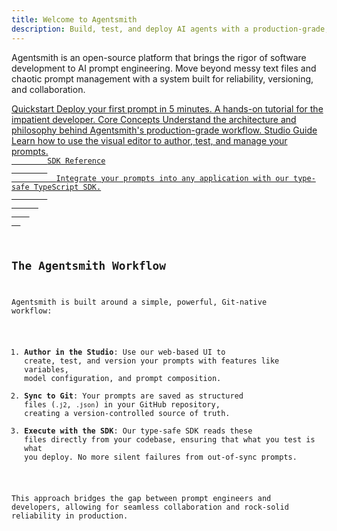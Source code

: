 ```yaml
---
title: Welcome to Agentsmith
description: Build, test, and deploy AI agents with a production-grade, Git-based workflow.
---
```



Agentsmith is an open-source platform that brings the rigor of software development to AI prompt engineering. Move beyond messy text files and chaotic prompt management with a system built for reliability, versioning, and collaboration.

<div className="grid grid-cols-1 md:grid-cols-2 gap-4 my-8">
  <a href="/docs/quick-start" className="h-full no-underline group">
    <Card className="h-full transition-shadow duration-200 group-hover:shadow-lg">
      <CardHeader>
        <Rocket className="h-8 w-8 mb-2 text-primary" />
        <CardTitle className="underline">Quickstart</CardTitle>
        <CardDescription>
          Deploy your first prompt in 5 minutes. A hands-on tutorial for the impatient developer.
        </CardDescription>
      </CardHeader>
    </Card>
  </a>
  <a href="/docs/core-concepts/manifesto" className="h-full no-underline group">
    <Card className="h-full transition-shadow duration-200 group-hover:shadow-lg">
      <CardHeader>
        <Box className="h-8 w-8 mb-2 text-primary" />
        <CardTitle className="underline">Core Concepts</CardTitle>
        <CardDescription>
          Understand the architecture and philosophy behind Agentsmith's production-grade workflow.
        </CardDescription>
      </CardHeader>
    </Card>
  </a>
  <a href="/docs/studio/project" className="h-full no-underline group">
    <Card className="h-full transition-shadow duration-200 group-hover:shadow-lg">
      <CardHeader>
        <BookOpen className="h-8 w-8 mb-2 text-primary" />
        <CardTitle className="underline">Studio Guide</CardTitle>
        <CardDescription>
          Learn how to use the visual editor to author, test, and manage your prompts.
        </CardDescription>
      </CardHeader>
    </Card>
  </a>
  <a href="/docs/sdk" className="h-full no-underline group">
    <Card className="h-full transition-shadow duration-200 group-hover:shadow-lg">
      <CardHeader>
        <Code className="h-8 w-8 mb-2 text-primary" />
        <CardTitle className="underline">SDK Reference</CardTitle>
        <CardDescription>
          Integrate your prompts into any application with our type-safe TypeScript SDK.
        </CardDescription>
      </CardHeader>
    </Card>
  </a>
</div>

## The Agentsmith Workflow

Agentsmith is built around a simple, powerful, Git-native workflow:

1.  **Author in the Studio**: Use our web-based UI to create, test, and version your prompts with features like variables, model configuration, and prompt composition.
2.  **Sync to Git**: Your prompts are saved as structured files (`.j2`, `.json`) in your GitHub repository, creating a version-controlled source of truth.
3.  **Execute with the SDK**: Our type-safe SDK reads these files directly from your codebase, ensuring that what you test is what you deploy. No more silent failures from out-of-sync prompts.

This approach bridges the gap between prompt engineers and developers, allowing for seamless collaboration and rock-solid reliability in production.
